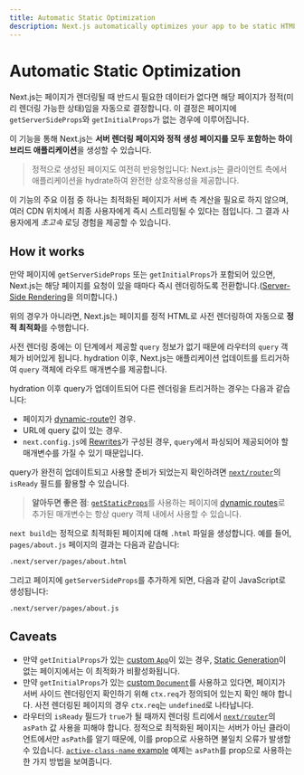 ```yaml
---
title: Automatic Static Optimization
description: Next.js automatically optimizes your app to be static HTML whenever possible. Learn how it works here.
---
```


# Automatic Static Optimization

Next.js는 페이지가 렌더링될 때 반드시 필요한 데이터가 없다면 해당 페이지가 정적(미리 렌더링 가능한 상태)임을 자동으로 결정합니다. 이 결정은 페이지에 `getServerSideProps`와 `getInitialProps`가 없는 경우에 이루어집니다.

이 기능을 통해 Next.js는 **서버 렌더링 페이지와 정적 생성 페이지를 모두 포함하는 하이브리드 애플리케이션**을 생성할 수 있습니다.

> 정적으로 생성된 페이지도 여전히 반응형입니다: Next.js는 클라이언트 측에서 애플리케이션을 hydrate하여 완전한 상호작용성을 제공합니다.

이 기능의 주요 이점 중 하나는 최적화된 페이지가 서버 측 계산을 필요로 하지 않으며, 여러 CDN 위치에서 최종 사용자에게 즉시 스트리밍될 수 있다는 점입니다. 그 결과 사용자에게 _초고속_ 로딩 경험을 제공할 수 있습니다.

## How it works

만약 페이지에 `getServerSideProps` 또는 `getInitialProps`가 포함되어 있으면, Next.js는 해당 페이지를 요청이 있을 때마다 즉시 렌더링하도록 전환합니다.([Server-Side Rendering](/docs/pages/building-your-application/rendering/server-side-rendering)을 의미합니다.)

위의 경우가 아니라면, Next.js는 페이지를 정적 HTML로 사전 렌더링하여 자동으로 **정적 최적화**를 수행합니다.

사전 렌더링 중에는 이 단계에서 제공할 `query` 정보가 없기 때문에 라우터의 `query` 객체가 비어있게 됩니다. hydration 이후, Next.js는 애플리케이션 업데이트를 트리거하여 `query` 객체에 라우트 매개변수를 제공합니다.

hydration 이후 query가 업데이트되어 다른 렌더링을 트리거하는 경우는 다음과 같습니다:

- 페이지가 [dynamic-route](/docs/pages/building-your-application/routing/dynamic-routes)인 경우.
- URL에 query 값이 있는 경우.
- `next.config.js`에 [Rewrites](/docs/pages/api-reference/next-config-js/rewrites)가 구성된 경우, `query`에서 파싱되어 제공되어야 할 매개변수를 가질 수 있기 때문입니다.

query가 완전히 업데이트되고 사용할 준비가 되었는지 확인하려면 [`next/router`](/docs/pages/api-reference/functions/use-router#router-object)의 `isReady` 필드를 활용할 수 있습니다.

> **알아두면 좋은 점**: [`getStaticProps`](/docs/pages/building-your-application/data-fetching/get-static-props)를 사용하는 페이지에 [dynamic routes](/docs/pages/building-your-application/routing/dynamic-routes)로 추가된 매개변수는 항상 query 객체 내에서 사용할 수 있습니다.

`next build`는 정적으로 최적화된 페이지에 대해 `.html` 파일을 생성합니다. 예를 들어, `pages/about.js` 페이지의 결과는 다음과 같습니다:

```bash filename="Terminal"
.next/server/pages/about.html
```

그리고 페이지에 `getServerSideProps`를 추가하게 되면, 다음과 같이 JavaScript로 생성됩니다:

```bash filename="Terminal"
.next/server/pages/about.js
```

## Caveats

- 만약 `getInitialProps`가 있는 [custom `App`](/docs/pages/building-your-application/routing/custom-app)이 있는 경우, [Static Generation](/docs/pages/building-your-application/data-fetching/get-static-props)이 없는 페이지에서는 이 최적화가 비활성화됩니다.
- 만약 `getInitialProps`가 있는 [custom `Document`](/docs/pages/building-your-application/routing/custom-document)를 사용하고 있다면, 페이지가 서버 사이드 렌더링인지 확인하기 위해 `ctx.req`가 정의되어 있는지 확인 해야 합니다. 사전 렌더링된 페이지의 경우 `ctx.req`는 `undefined`로 나타납니다.
- 라우터의 `isReady` 필드가 `true`가 될 때까지 렌더링 트리에서 [`next/router`](/docs/pages/api-reference/functions/use-router#router-object)의 `asPath` 값 사용을 피해야 합니다. 정적으로 최적화된 페이지는 서버가 아닌 클라이언트에서만 `asPath`를 알기 때문에, 이를 prop으로 사용하면 불일치 오류가 발생할 수 있습니다. [`active-class-name` example](https://github.com/vercel/next.js/tree/canary/examples/active-class-name) 예제는 `asPath`를 prop으로 사용하는 한 가지 방법을 보여줍니다.
